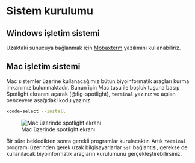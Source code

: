 # Sistem kurulumu


## Windows işletim sistemi

Uzaktaki sunucuya bağlanmak için [Mobaxterm](https://mobaxterm.mobatek.net/) yazılımını kullanabiliriz.


## Mac işletim sistemi

Mac sistemler üzerine kullanacağımız bütün biyoinformatik araçları kurma imkanımız bulunmaktadır. Bunun için Mac tuşu ile boşluk tuşuna basıp Spotlight ekranını açarak (@fig-spotlight),  `terminal` yazınız ve açılan penceyere aşağıdaki kodu yazınız.

```bash
xcode-select --install
```

![Mac üzerinde spotlight ekranı](https://mac.install.guide/assets/images/ruby/find-macos-terminal.png){#fig-spotlight}

Bir süre bekledikten sonra gerekli programlar kurulacaktır. Artık `terminal` programı üzerinden gerek uzak bilgisayarlarlar `ssh` bağlantısı, gerekse de kullanılacak biyoinformatik araçların kurulumunu gerçekleştirebilirsiniz.